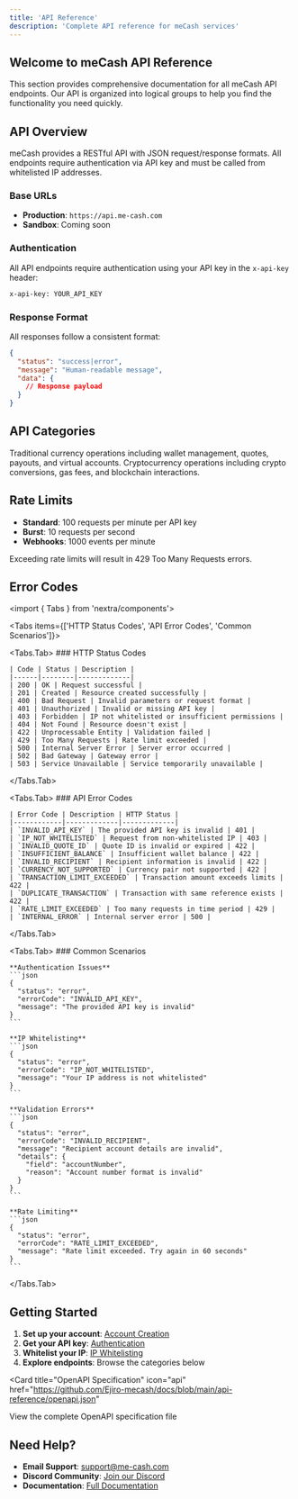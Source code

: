 ```yaml
---
title: 'API Reference'
description: 'Complete API reference for meCash services'
---
```


## Welcome to meCash API Reference

This section provides comprehensive documentation for all meCash API endpoints. Our API is organized into logical groups to help you find the functionality you need quickly.

## API Overview

meCash provides a RESTful API with JSON request/response formats. All endpoints require authentication via API key and must be called from whitelisted IP addresses.

### Base URLs
- **Production**: `https://api.me-cash.com`
- **Sandbox**: Coming soon

### Authentication
All API endpoints require authentication using your API key in the `x-api-key` header:

```bash
x-api-key: YOUR_API_KEY
```

### Response Format
All responses follow a consistent format:

```json
{
  "status": "success|error",
  "message": "Human-readable message",
  "data": {
    // Response payload
  }
}
```

## API Categories

<CardGroup cols={2}>
  <Card title="FIAT API" icon="money-bill">
    Traditional currency operations including wallet management, quotes, payouts, and virtual accounts.
  </Card>
  <Card title="RAMP API" icon="arrows-rotate">
    Cryptocurrency operations including crypto conversions, gas fees, and blockchain interactions.
  </Card>
</CardGroup>

## Rate Limits

- **Standard**: 100 requests per minute per API key
- **Burst**: 10 requests per second
- **Webhooks**: 1000 events per minute

<Warning>Exceeding rate limits will result in 429 Too Many Requests errors.</Warning>

## Error Codes

<import { Tabs } from 'nextra/components'>

<Tabs items={['HTTP Status Codes', 'API Error Codes', 'Common Scenarios']}>

  <Tabs.Tab>
    ### HTTP Status Codes

    | Code | Status | Description |
    |------|--------|-------------|
    | 200 | OK | Request successful |
    | 201 | Created | Resource created successfully |
    | 400 | Bad Request | Invalid parameters or request format |
    | 401 | Unauthorized | Invalid or missing API key |
    | 403 | Forbidden | IP not whitelisted or insufficient permissions |
    | 404 | Not Found | Resource doesn't exist |
    | 422 | Unprocessable Entity | Validation failed |
    | 429 | Too Many Requests | Rate limit exceeded |
    | 500 | Internal Server Error | Server error occurred |
    | 502 | Bad Gateway | Gateway error |
    | 503 | Service Unavailable | Service temporarily unavailable |

  </Tabs.Tab>

  <Tabs.Tab>
    ### API Error Codes

    | Error Code | Description | HTTP Status |
    |------------|-------------|-------------|
    | `INVALID_API_KEY` | The provided API key is invalid | 401 |
    | `IP_NOT_WHITELISTED` | Request from non-whitelisted IP | 403 |
    | `INVALID_QUOTE_ID` | Quote ID is invalid or expired | 422 |
    | `INSUFFICIENT_BALANCE` | Insufficient wallet balance | 422 |
    | `INVALID_RECIPIENT` | Recipient information is invalid | 422 |
    | `CURRENCY_NOT_SUPPORTED` | Currency pair not supported | 422 |
    | `TRANSACTION_LIMIT_EXCEEDED` | Transaction amount exceeds limits | 422 |
    | `DUPLICATE_TRANSACTION` | Transaction with same reference exists | 422 |
    | `RATE_LIMIT_EXCEEDED` | Too many requests in time period | 429 |
    | `INTERNAL_ERROR` | Internal server error | 500 |

  </Tabs.Tab>

  <Tabs.Tab>
    ### Common Scenarios

    **Authentication Issues**
    ```json
    {
      "status": "error",
      "errorCode": "INVALID_API_KEY",
      "message": "The provided API key is invalid"
    }
    ```

    **IP Whitelisting**
    ```json
    {
      "status": "error",
      "errorCode": "IP_NOT_WHITELISTED",
      "message": "Your IP address is not whitelisted"
    }
    ```

    **Validation Errors**
    ```json
    {
      "status": "error",
      "errorCode": "INVALID_RECIPIENT",
      "message": "Recipient account details are invalid",
      "details": {
        "field": "accountNumber",
        "reason": "Account number format is invalid"
      }
    }
    ```

    **Rate Limiting**
    ```json
    {
      "status": "error",
      "errorCode": "RATE_LIMIT_EXCEEDED",
      "message": "Rate limit exceeded. Try again in 60 seconds"
    }
    ```

  </Tabs.Tab>

</Tabs>

## Getting Started

1. **Set up your account**: [Account Creation](/account-creation)
2. **Get your API key**: [Authentication](/authentication)
3. **Whitelist your IP**: [IP Whitelisting](/ip-whitelisting)
4. **Explore endpoints**: Browse the categories below

<Card
  title="OpenAPI Specification"
  icon="api"
  href="https://github.com/Ejiro-mecash/docs/blob/main/api-reference/openapi.json"
>
  View the complete OpenAPI specification file
</Card>

## Need Help?

- **Email Support**: [support@me-cash.com](mailto:support@me-cash.com)
- **Discord Community**: [Join our Discord](https://discord.gg/CC5v6h52Wk)
- **Documentation**: [Full Documentation](https://docs.me-cash.com)
